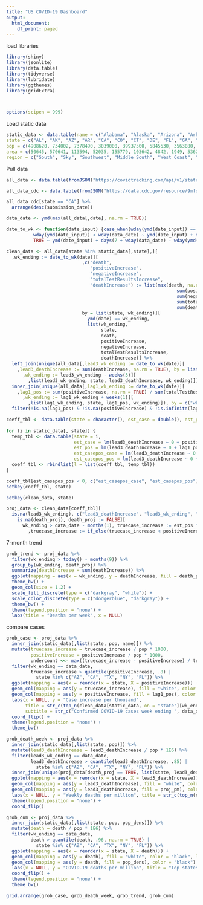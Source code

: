 ```yaml
---
title: "US COVID-19 Dashboard"
output:
  html_document:
    df_print: paged
---
```


load libraries

```r
library(shiny)
library(jsonlite)
library(data.table)
library(tidyverse)
library(lubridate)
library(ggthemes)
library(gridExtra)



options(scipen = 999)
```



Load static data

```r
static_data <- data.table(name = c("Alabama", "Alaska", "Arizona", "Arkansas", "California", "Colorado", "Connecticut", "Delaware", "Florida", "Georgia", "Hawaii", "Idaho", "Illinois", "Indiana", "Iowa", "Kansas", "Kentucky", "Louisiana", "Maine", "Maryland", "Massachusetts", "Michigan", "Minnesota", "Mississippi", "Missouri", "Montana", "Nebraska", "Nevada", "New Hampshire", "New Jersey", "New Mexico", "New York", "North Carolina", "North Dakota", "Ohio", "Oklahoma", "Oregon", "Pennsylvania", "Rhode Island", "South Carolina", "South Dakota", "Tennessee", "Texas", "Utah", "Vermont", "Virginia", "Washington", "West Virginia", "Wisconsin", "Wyoming", "District of Columbia"), 
state = c("AL", "AK", "AZ", "AR", "CA", "CO", "CT", "DE", "FL", "GA", "HI", "ID", "IL", "IN", "IA", "KS", "KY", "LA", "ME", "MD", "MA", "MI", "MN", "MS", "MO", "MT", "NE", "NV", "NH", "NJ", "NM", "NY", "NC", "ND", "OH", "OK", "OR", "PA", "RI", "SC", "SD", "TN", "TX", "UT", "VT", "VA", "WA", "WV", "WI", "WY", "DC"), 
pop = c(4908620, 734002, 7378490, 3039000, 39937500, 5845530, 3563080, 982895, 21993000, 10736100, 1412690, 1826160, 12659700, 6745350, 3179850, 2910360, 4499690, 4645180, 1345790, 6083120, 6976600, 10045000, 5700670, 2989260, 6169270, 1086760, 1952570, 3139660, 1371250, 8936570, 2096640, 19440500, 10611900, 761723, 11747700, 3954820, 4301090, 12820900, 1056160, 5210100, 903027, 6897580, 29472300, 3282120, 628061, 8626210, 7797100, 1778070, 5851750, 567025, 705749),
area = c(50645, 570641, 113594, 52035, 155779, 103642, 4842, 1949, 53625, 57513, 6423, 82643, 55519, 35826, 55857, 81759, 39486, 43204, 30843, 9707, 7800, 56539, 79627, 46923, 68742, 145546, 76824, 109781, 8953, 7354, 121298, 47126, 48618, 69001, 40861, 68595, 95988, 44743, 1034, 30061, 75811, 41235, 261232, 82170, 9217, 39490, 66456, 24038, 54158, 97093, 68.3),
region = c("South", "Sky", "Southwest", "Middle South", "West Coast", "Southwest", "Northeast", "Northeast", "South", "South", "West Coast", "Sky", "Midwest", "Midwest", "Midwest", "Sky", "Middle South", "South", "Northeast", "Northeast", "Northeast", "Midwest", "Midwest", "South", "Midwest", "Sky", "Sky", "Southwest", "Northeast", "Northeast", "Southwest", "Northeast", "South", "Sky", "Midwest", "Sky", "West Coast", "Northeast", "Northeast", "South", "Sky", "Middle South", "Southwest", "Sky", "Northeast", "South", "West Coast", "Middle South", "Midwest", "Sky", "Northeast"))[, c("pop", "pop_dens") := list(as.integer(pop), pop / area)]

```


Pull data
```r
all_data <- data.table(fromJSON("https://covidtracking.com/api/v1/states/daily.json"))
```

```r
all_data_cdc <- data.table(fromJSON("https://data.cdc.gov/resource/9mfq-cb36.json"))

all_data_cdc[state == "CA"] %>%
  arrange(desc(submission_date))
```



```r
data_date <- ymd(max(all_data[,date], na.rm = TRUE))

date_to_wk <- function(date_input) {case_when(wday(ymd(date_input)) == wday(data_date) ~ ymd(date_input),
          wday(ymd(date_input)) < wday(data_date) ~ ymd(date_input) + days(wday(data_date) - wday(ymd(date_input))),
          TRUE ~ ymd(date_input) + days(7 + wday(data_date) - wday(ymd(date_input))))}
```



```r
clean_data <- all_data[state %in% static_data[,state],][
  ,wk_ending := date_to_wk(date)][
                            ,c("death",
                               "positiveIncrease",
                               "negativeIncrease",
                               "totalTestResultsIncrease",
                               "deathIncrease") := list(max(death, na.rm = TRUE),
                                                               sum(positiveIncrease, na.rm = TRUE),
                                                               sum(negativeIncrease, na.rm = TRUE),
                                                               sum(totalTestResultsIncrease, na.rm = TRUE),
                                                               sum(deathIncrease, na.rm = TRUE)),
                            by = list(state, wk_ending)][
                              ymd(date) == wk_ending,
                              list(wk_ending,
                                   state,
                                   death,
                                   positiveIncrease,
                                   negativeIncrease,
                                   totalTestResultsIncrease,
                                   deathIncrease)] %>%
  left_join(unique(all_data[,lead3_wk_ending := date_to_wk(date)][
    ,lead3_deathIncrease := sum(deathIncrease, na.rm = TRUE), by = list(state, lead3_wk_ending)][
      ,wk_ending := lead3_wk_ending - weeks(3)][
        ,list(lead3_wk_ending, state, lead3_deathIncrease, wk_ending)]), by = c("wk_ending", "state")) %>% 
  inner_join(unique(all_data[,lag1_wk_ending := date_to_wk(date)][
    ,lag1_pos := sum(positiveIncrease, na.rm = TRUE) / sum(totalTestResultsIncrease, na.rm = TRUE), by = list(state, lag1_wk_ending)][
      ,wk_ending := lag1_wk_ending + weeks(1)][
        ,list(lag1_wk_ending, state, lag1_pos, wk_ending)]), by = c("wk_ending", "state")) %>% 
  filter(!is.na(lag1_pos) & !is.na(positiveIncrease) & !is.infinite(lag1_pos) & !is.infinite(positiveIncrease))

```



```r

coeff_tbl <- data.table(state = character(), est_case = double(), est_pos = double(), est_casepos_case = double(), est_casepos_pos = double())
  
for (i in static_data[, state]) {
  temp_tbl <- data.table(state = i,
                         est_case = lm(lead3_deathIncrease ~ 0 + positiveIncrease, clean_data[state == i & wk_ending > data_date - months(6)])[[1]][[1]],
                         est_pos = lm(lead3_deathIncrease ~ 0 + lag1_pos, clean_data[state == i & wk_ending > data_date - months(6)])[[1]][[1]],
                         est_casepos_case = lm(lead3_deathIncrease ~ 0 + positiveIncrease + lag1_pos, clean_data[state == i & wk_ending > data_date - months(6)])[[1]][[1]],
                         est_casepos_pos = lm(lead3_deathIncrease ~ 0 + positiveIncrease + lag1_pos, clean_data[state == i & wk_ending > data_date - months(6)])[[2]][[1]])
  coeff_tbl <- rbindlist(l = list(coeff_tbl, temp_tbl))
}

coeff_tbl[est_casepos_pos < 0, c("est_casepos_case", "est_casepos_pos") := list(est_case, 0)]
setkey(coeff_tbl, state)

```

```r
setkey(clean_data, state)

proj_data <- clean_data[coeff_tbl][
  is.na(lead3_wk_ending), c("lead3_deathIncrease", "lead3_wk_ending", "death_proj") := list(round(est_casepos_case * positiveIncrease + est_casepos_pos * lag1_pos, 0), wk_ending + weeks(3), TRUE)][
    is.na(death_proj), death_proj := FALSE][
      wk_ending > data_date - months(1), truecase_increase := est_pos * lag1_pos / est_casepos_case][
        ,truecase_increase := if_else(truecase_increase < positiveIncrease, as.double(positiveIncrease), truecase_increase)]
```

7-month trend
```r
grob_trend <- proj_data %>%
  filter(wk_ending > today() - months(9)) %>% 
  group_by(wk_ending, death_proj) %>% 
  summarize(deathIncrease = sum(deathIncrease)) %>% 
  ggplot(mapping = aes(x = wk_ending, y = deathIncrease, fill = death_proj, linetype = death_proj, color = death_proj)) +
  theme_bw() +
  geom_col(size = 1.2) +
  scale_fill_discrete(type = c("darkgray", "white")) +
  scale_color_discrete(type = c("dodgerblue", "darkgray")) +
  theme_bw() +
  theme(legend.position = "none") +
  labs(title = "Deaths per week", x = NULL)
```

compare cases
```r
grob_case <- proj_data %>%
  inner_join(static_data[,list(state, pop, name)]) %>% 
  mutate(truecase_increase = truecase_increase / pop * 1000,
         positiveIncrease = positiveIncrease / pop * 1000,
         undercount <<- max((truecase_increase - positiveIncrease) / truecase_increase, na.rm = TRUE)) %>% 
  filter(wk_ending == data_date,
         truecase_increase > quantile(positiveIncrease, .8) |
           state %in% c("AZ", "CA", "TX", "NY", "FL")) %>% 
  ggplot(mapping = aes(x = reorder(x = state, X = positiveIncrease))) +
  geom_col(mapping = aes(y = truecase_increase), fill = "white", color = "black", linetype = "dashed") +
  geom_col(mapping = aes(y = positiveIncrease, fill = lag1_pos), color = "black") +
  labs(x = NULL, y = "Case increase per thousand",
       title = str_c(top_n(clean_data[static_data, on = "state"][wk_ending == data_date], 1, wt = positiveIncrease / pop)[,state], " leads in weekly new cases,\nbut some states may undercount by a factor of ", round(undercount, 2)),
       subtitle = str_c("Confirmed COVID-19 cases week ending ", data_date)) +
  coord_flip() +
  theme(legend.position = "none") +
  theme_bw()
```


```r




grob_death_week <- proj_data %>%
  inner_join(static_data[,list(state, pop)]) %>% 
  mutate(lead3_deathIncrease = lead3_deathIncrease / pop * 1E6) %>% 
  filter(lead3_wk_ending == data_date,
         lead3_deathIncrease > quantile(lead3_deathIncrease, .85) |
           state %in% c("AZ", "CA", "TX", "NY", "FL")) %>% 
  inner_join(unique(proj_data[death_proj == TRUE, list(state, lead3_deathIncrease)][, tot_proj := sum(lead3_deathIncrease), by = state][,list(state, tot_proj)][static_data[,list(state, pop)], on = "state"][,proj_pm := tot_proj / pop])) %>% 
  ggplot(mapping = aes(x = reorder(x = state, X = lead3_deathIncrease))) +
  geom_col(mapping = aes(y = lead3_deathIncrease), fill = "white", color = "black", linetype = "dashed") +
  geom_col(mapping = aes(y = lead3_deathIncrease, fill = proj_pm), color = "black") +
  labs(x = NULL, y = "Weekly deaths per million", title = str_c(top_n(clean_data[static_data, on = "state"][wk_ending == data_date], 1, wt = deathIncrease / pop)[,state], " sits atop weekly COVID-19 death rate"), caption = ) +
  theme(legend.position = "none") +
  coord_flip()
```


```r
grob_cum <- proj_data %>%
  inner_join(static_data[,list(state, pop, pop_dens)]) %>% 
  mutate(death = death / pop * 1E6) %>%
  filter(wk_ending == data_date,
         death > quantile(death, .96, na.rm = TRUE) |
           state %in% c("AZ", "CA", "TX", "NY", "FL")) %>% 
  ggplot(mapping = aes(x = reorder(x = state, X = death))) +
  geom_col(mapping = aes(y = death), fill = "white", color = "black", linetype = "dashed") +
  geom_col(mapping = aes(y = death, fill = pop_dens), color = "black") +
  labs(x = NULL, y = "COVID-19 deaths per million", title = "Top states in COVID-19 deaths per capita may be dense or sparse") +
  coord_flip() +
  theme(legend.position = "none") +
  theme_bw()
```



```r
grid.arrange(grob_case, grob_death_week, grob_trend, grob_cum)
```

